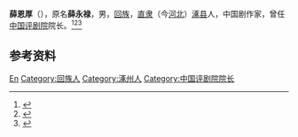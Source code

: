 '''薛恩厚'''（{{bd|1915年||1981年|}}），原名'''薛永禄'''，男，[[回族|回族]]，[[直隶|直隶]]（今[[河北|河北]]）[[涿县|涿县]]人，中国剧作家，曾任[[中国评剧院|中国评剧院]]院长。<ref>{{Cite book|title=二十世纪中国名人辞典|author=蔡开松, 于信凤主编; 曾卓明, 周溯源, 赵书刚副主编|publisher=辽宁人民出版社|year=1991|isbn=|location=沈阳|pages=}}</ref><ref>{{Cite book|title=中国当代艺术界名人录|author=中国名人研究院编; 异天, 戈德主编|publisher=社会科学文献出版社|year=1993|isbn=|location=北京|pages=}}</ref><ref>{{Cite book|title=中华当代文化名人大辞典|author=张品兴, 殷登祥, 陈有进等主编|publisher=中国广播电视出版社|year=1992|isbn=9787504315137|location=北京|pages=}}</ref>

== 参考资料 ==
{{reflist}}

{{中国人物小作品}}

{{Authority control}}
{{DEFAULTSORT:Xue薛}}
[[Category:薛姓|En]]
[[Category:回族人|Category:回族人]]
[[Category:涿州人|Category:涿州人]]
[[Category:中国评剧院院长|Category:中国评剧院院长]]
